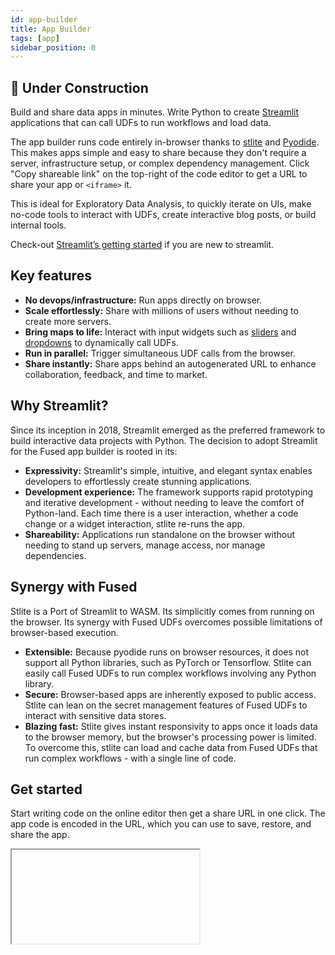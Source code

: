 ```yaml
---
id: app-builder
title: App Builder
tags: [app]
sidebar_position: 0
---
```




## <Tag color="#D1E550" fontColor="#141414" >🚧 Under Construction</Tag>


Build and share data apps in minutes. Write Python to create [Streamlit](https://docs.streamlit.io/) applications that can call UDFs to run workflows and load data.

The app builder runs code entirely in-browser thanks to [stlite](https://github.com/whitphx/stlite) and [Pyodide](https://pyodide.org/en/stable/). This makes apps simple and easy to share because they don't require a server, infrastructure setup, or complex dependency management. Click "Copy shareable link" on the top-right of the code editor to get a URL to share your app or `<iframe>` it.

This is ideal for Exploratory Data Analysis, to quickly iterate on UIs, make no-code tools to interact with UDFs, create interactive blog posts, or build internal tools.


Check-out [Streamlit’s getting started](https://docs.streamlit.io/get-started) if you are new to streamlit.


## Key features

- **No devops/infrastructure:** Run apps directly on browser.
- **Scale effortlessly:** Share with millions of users without needing to create more servers.
- **Bring maps to life:** Interact with input widgets such as [sliders](https://docs.streamlit.io/develop/api-reference/widgets/st.slider) and [dropdowns](https://docs.streamlit.io/develop/api-reference/widgets/st.selectbox) to dynamically call UDFs.
- **Run in parallel:** Trigger simultaneous UDF calls from the browser.
- **Share instantly:** Share apps behind an autogenerated URL to enhance collaboration, feedback, and time to market.

## Why Streamlit?

Since its inception in 2018, Streamlit emerged as the preferred framework to build interactive data projects with Python. The decision to adopt Streamlit for the Fused app builder is rooted in its:
- **Expressivity:** Streamlit's simple, intuitive, and elegant syntax enables developers to effortlessly create stunning applications.
- **Development experience:** The framework supports rapid prototyping and iterative development - without needing to leave the comfort of Python-land. Each time there is a user interaction, whether a code change or a widget interaction, stlite re-runs the app.
- **Shareability:** Applications run standalone on the browser without needing to stand up servers, manage access, nor manage dependencies.


## Synergy with Fused

Stlite is a Port of Streamlit to WASM. Its simplicitly comes from running on the browser. Its synergy with Fused UDFs overcomes possible limitations of browser-based execution.

- **Extensible:** Because pyodide runs on browser resources, it does not support all Python libraries, such as PyTorch or Tensorflow. Stlite can easily call Fused UDFs to run complex workflows involving any Python library.
- **Secure:** Browser-based apps are inherently exposed to public access. Stlite can lean on the secret management features of Fused UDFs to interact with sensitive data stores.
- **Blazing fast:** Stlite gives instant responsivity to apps once it loads data to the browser memory, but the browser's processing power is limited. To overcome this, stlite can load and cache data from Fused UDFs that run complex workflows - with a single line of code.

## Get started

Start writing code on the online editor then get a share URL in one click. The app code is encoded in the URL, which you can use to save, restore, and share the app.



<Iframe
  id="iframe-1"
  code={CODE}
  requirements={[
    "/pyarrow/pyarrow-17.0.0-cp312-cp312-pyodide_2024_0_wasm32.whl",
    "micropip",
    "pyodide-unix-timezones", // needed by pyarrow
    "geopandas",
    "requests",
    "xarray",
    "yarl",
    // Commonly used in product:
    "pydeck",
  ]}
/>


## How to call Fused UDFs

These snippets illustrate a few ways to call Fused UDFs from Streamlit apps.

### With `fused_app.run` (beta)

```python
import fused_app
import streamlit as st

threshold = st.sidebar.slider("Threshold", 0, 1000, 250)
token = "dbd709c58f1d828bb06f3fc53991963910dc585ab45b692b5981bd78a78fa43a"
df = fused_app.run(token, threshold=threshold)

```

### HTTP endpoints
```python
import fused_app
import streamlit as st
import requests
import pandas as pd

city = st.selectbox("Select city", ("Boston", "Paris", "New York"))
st.write("You selected:", city)

# Define the URL that returns geojson
url = f"https://staging.fused.io/server/v1/realtime-shared/fsh_1bkKoOETvhhQ7TtKfwOQ7i/run/file?dtype_out_vector=geojson&city={city}"

# Send a GET request
response = requests.get(url)

# Handle the response
if response.status_code == 200:
    # Print the response content if the request was successful
    st.write("Response Content:")
    st.write(response.content)
else:
    st.write(f"Failed to retrieve data. Status code: {response.status_code}")

```

### Pandas
```python
import streamlit as st
import requests
import pandas as pd

city = st.selectbox("Select city", ("Boston", "Paris", "New York"))
st.write("You selected:", city)

# Define the URL that returns csv
url = f"https://staging.fused.io/server/v1/realtime-shared/fsh_1bkKoOETvhhQ7TtKfwOQ7i/run/file?dtype_out_vector=csv&city={city}"

# Read csv with pandas
df = pd.read_csv(url)
st.data_editor(df.head())

```

### Pydeck calling Tile HTTP endpoints

```python
import pydeck as pdk
import streamlit as st


url_overture = "https://www.fused.io/server/v1/realtime-shared/c8679490a7c130178e2781a45f4090208c9bcd8d8d7572532c4c39c4d0914467/run/tiles/{z}/{x}/{y}?dtype_out_vector=geojson&return_object=gdf_overture"


st.pydeck_chart(
    pdk.Deck(
        map_style="mapbox://styles/mapbox/dark-v9",
        initial_view_state=pdk.ViewState(
            latitude=40.7431,
            longitude=-73.9874,
            zoom=14,
            pitch=25,
        ),
        tooltip={
            "html": "<b>Structure Value:</b> ${val_struct}",
            "style": {"backgroundColor": "steelblue", "color": "white"},
        },
        layers=[
            pdk.Layer(
                "TileLayer",
                data=url_overture,
                get_line_color=[255, 25, 2, 100],
                stroked=True,
                get_line_width=2,
                pickable=True,
                filled=False,
            )
        ],
    )
)

```



## App gallery

## <Tag color="#D1E550" fontColor="#141414" >🚧 Coming soon...</Tag>
